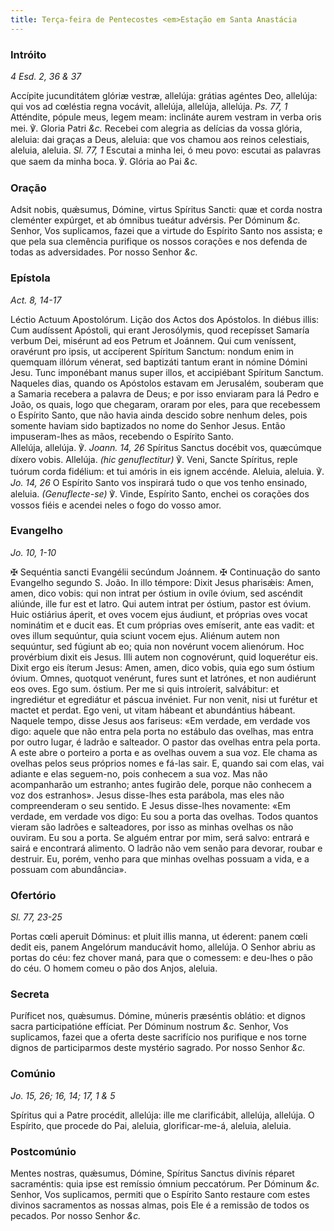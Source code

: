 ```yaml
---
title: Terça-feira de Pentecostes <em>Estação em Santa Anastácia
---
```


### Intróito

_4 Esd. 2, 36 & 37_

<div class="grid grid-cols-2 gap-5">
  <span class="text-justify">
    Accípite jucunditátem glóriæ vestræ, allelúja: grátias agéntes Deo,
    allelúja: qui vos ad cœléstia regna vocávit, allelúja, allelúja, allelúja.
    <em>Ps. 77, 1</em> Atténdite, pópule meus, legem meam: inclináte aurem vestram
    in verba oris mei. ℣. Gloria Patri <em>&c.</em>
  </span>
  <span class="text-justify">
    Recebei com alegria as delícias da vossa glória, aleluia: dai graças a Deus,
    aleluia: que vos chamou aos reinos celestiais, aleluia, aleluia.
    <em>Sl. 77, 1</em> Escutai a minha lei, ó meu povo: escutai as palavras que saem
    da minha boca. ℣. Glória ao Pai <em>&c.</em>
  </span>
</div>

### Oração

<div class="grid grid-cols-2 gap-5">
  <span class="text-justify">
    Adsit nobis, quǽsumus, Dómine, virtus Spíritus Sancti: quæ et corda nostra
    cleménter expúrget, et ab ómnibus tueátur advérsis. Per Dóminum <em>&c.</em>
  </span>
  <span class="text-justify">
    Senhor, Vos suplicamos, fazei que a virtude do Espírito Santo nos assista; e
    que pela sua clemência purifique os nossos corações e nos defenda de todas
    as adversidades. Por nosso Senhor <em>&c.</em>
  </span>
</div>

### Epístola

_Act. 8, 14-17_

<div class="grid grid-cols-2 gap-5">
  <span class="text-justify">Léctio Actuum Apostolórum.</span>
  <span class="text-justify">Lição dos Actos dos Apóstolos.</span>
  <span class="text-justify">
    In diébus illis: Cum audíssent Apóstoli, qui erant Jerosólymis, quod
    recepísset Samaría verbum Dei, misérunt ad eos Petrum et Joánnem. Qui cum
    veníssent, oravérunt pro ipsis, ut accíperent Spíritum Sanctum: nondum enim
    in quemquam illórum vénerat, sed baptizáti tantum erant in nómine Dómini
    Jesu. Tunc imponébant manus super illos, et accipiébant Spíritum Sanctum.
  </span>
  <span class="text-justify">
    Naqueles dias, quando os Apóstolos estavam em Jerusalém, souberam que a
    Samaria recebera a palavra de Deus; e por isso enviaram para lá Pedro e
    João, os quais, logo que chegaram, oraram por eles, para que recebessem o
    Espírito Santo, que não havia ainda descido sobre nenhum deles, pois somente
    haviam sido baptizados no nome do Senhor Jesus. Então impuseram-lhes as
    mãos, recebendo o Espírito Santo.
  </span>
</div>

<div class="grid grid-cols-2 gap-5">
  <span class="text-justify">
    Allelúja, allelúja. ℣. <em>Joann. 14, 26</em> Spíritus Sanctus docébit vos,
    quæcúmque díxero vobis. Allelúja. <em>(hic genuflectitur)</em> ℣. Veni,
    Sancte Spíritus, reple tuórum corda fidélium: et tui amóris in eis ignem
    accénde.
  </span>
  <span class="text-justify">
    Aleluia, aleluia. ℣. <em>Jo. 14, 26</em> O Espírito Santo vos inspirará tudo
    o que vos tenho ensinado, aleluia. <em>(Genuflecte-se)</em> ℣. Vinde,
    Espírito Santo, enchei os corações dos vossos fiéis e acendei neles o fogo
    do vosso amor.
  </span>
</div>

### Evangelho

_Jo. 10, 1-10_

<div class="grid grid-cols-2 gap-5">
  <span class="text-justify">
    <span class="text-red-500">✠</span> Sequéntia sancti Evangélii secúndum
    Joánnem.
  </span>
  <span class="text-justify">
    <span class="text-red-500">✠</span> Continuação do santo Evangelho segundo
    S. João.
  </span>
  <span class="text-justify">
    In illo témpore: Dixit Jesus pharisǽis: Amen, amen, dico vobis: qui non
    intrat per óstium in ovíle óvium, sed ascéndit aliúnde, ille fur est et
    latro. Qui autem intrat per óstium, pastor est óvium. Huic ostiárius áperit,
    et oves vocem ejus áudiunt, et próprias oves vocat nominátim et e ducit eas.
    Et cum próprias oves emíserit, ante eas vadit: et oves illum sequúntur, quia
    sciunt vocem ejus. Aliénum autem non sequúntur, sed fúgiunt ab eo; quia non
    novérunt vocem alienórum. Hoc provérbium dixit eis Jesus. Illi autem non
    cognovérunt, quid loquerétur eis. Dixit ergo eis íterum Jesus: Amen, amen,
    dico vobis, quia ego sum óstium óvium. Omnes, quotquot venérunt, fures sunt
    et latrónes, et non audiérunt eos oves. Ego sum. óstium. Per me si quis
    introíerit, salvábitur: et ingrediétur et egrediátur et páscua invéniet. Fur
    non venit, nisi ut furétur et mactet et perdat. Ego veni, ut vitam hábeant
    et abundántius hábeant.
  </span>
  <span class="text-justify">
    Naquele tempo, disse Jesus aos fariseus: «Em verdade, em verdade vos digo:
    aquele que não entra pela porta no estábulo das ovelhas, mas entra por outro
    lugar, é ladrão e salteador. O pastor das ovelhas entra pela porta. A este
    abre o porteiro a porta e as ovelhas ouvem a sua voz. Ele chama as ovelhas
    pelos seus próprios nomes e fá-las sair. E, quando sai com elas, vai adiante
    e elas seguem-no, pois conhecem a sua voz. Mas não acompanharão um estranho;
    antes fugirão dele, porque não conhecem a voz dos estranhos». Jesus
    disse-lhes esta parábola, mas eles não compreenderam o seu sentido. E Jesus
    disse-lhes novamente: «Em verdade, em verdade vos digo: Eu sou a porta das
    ovelhas. Todos quantos vieram são ladrões e salteadores, por isso as minhas
    ovelhas os não ouviram. Eu sou a porta. Se alguém entrar por mim, será
    salvo: entrará e sairá e encontrará alimento. O ladrão não vem senão para
    devorar, roubar e destruir. Eu, porém, venho para que minhas ovelhas possuam
    a vida, e a possuam com abundância».
  </span>
</div>

### Ofertório

_Sl. 77, 23-25_

<div class="grid grid-cols-2 gap-5">
  <span class="text-justify">
    Portas cœli aperuit Dóminus: et pluit illis manna, ut éderent: panem cœli
    dedit eis, panem Angelórum manducávit homo, allelúja.
  </span>
  <span class="text-justify">
    O Senhor abriu as portas do céu: fez chover maná, para que o comessem: e
    deu-lhes o pão do céu. O homem comeu o pão dos Anjos, aleluia.
  </span>
</div>

### Secreta

<div class="grid grid-cols-2 gap-5">
  <span class="text-justify">
    Puríficet nos, quǽsumus. Dómine, múneris præséntis oblátio: et dignos sacra
    participatióne effíciat. Per Dóminum nostrum <em>&c.</em>
  </span>
  <span class="text-justify">
    Senhor, Vos suplicamos, fazei que a oferta deste sacrifício nos purifique e
    nos torne dignos de participarmos deste mystério sagrado. Por nosso Senhor
    <em>&c.</em>
  </span>
</div>

### Comúnio

_Jo. 15, 26; 16, 14; 17, 1 & 5_

<div class="grid grid-cols-2 gap-5">
  <span class="text-justify">
    Spíritus qui a Patre procédit, allelúja: ille me clarificábit, allelúja,
    allelúja.
  </span>
  <span class="text-justify">
    O Espírito, que procede do Pai, aleluia, glorificar-me-á, aleluia, aleluia.
  </span>
</div>

### Postcomúnio

<div class="grid grid-cols-2 gap-5">
  <span class="text-justify">
    Mentes nostras, quǽsumus, Dómine, Spíritus Sanctus divínis réparet
    sacraméntis: quia ipse est remíssio ómnium peccatórum. Per Dóminum
    <em>&c.</em>
  </span>
  <span class="text-justify">
    Senhor, Vos suplicamos, permiti que o Espírito Santo restaure com estes
    divinos sacramentos as nossas almas, pois Ele é a remissão de todos os
    pecados. Por nosso Senhor <em>&c.</em>
  </span>
</div>
